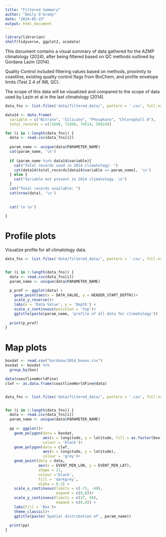 ```yaml
---
title: "Filtered Summary"
author: "Emily O'Grady"
date: "2024-05-23"
output: html_document
---
```


```r
library(librarian)
shelf(tidyverse, ggplot2, ocedata)
```
This document contains a visual summary of data gathered for the AZMP climatology (2024), after
being filtered based on QC methods outlined by Gordana Lazin (2014).

Quality Control included filtering values based on methods, proximity to coastline, existing
quality control flags from BioChem, and profile envelope limits (Test 2.4 of IML QC).

The scope of this data will be visualized and compared to the scope of data used by Lazin et al in the last climatology (2014).


```r

data_fns <- list.files('data/filtered_data/', pattern = '.csv', full.names = TRUE)

data14 <- data.frame(
  variable = c("Nitrate", "Silicate", "Phosphate", "Chlorophyll A"),
  total_records = c(71698, 71499, 74514, 58424))

for (i in 1:length(data_fns)) {
  data <- read.csv(data_fns[i])
  
  param_name <- unique(data$PARAMETER_NAME)
  cat(param_name, '\n')
  
  if (param_name %in% data14$variable){
    cat("Total records used in 2014 climatology: ")
    cat(data14$total_records[data14$variable == param_name], '\n')
  } else {
    cat("Variable not present in 2014 climatology. \n")
  }
  cat("Total records available: ")
  cat(nrow(data), '\n')
  
  
  cat('\n \n')
  
}

```





# Profile plots

Visualize profile for all climatology data.

```r
data_fns <- list.files('data/filtered_data/', pattern = '.csv', full.names = TRUE)


for (i in 1:length(data_fns)) {
  data <- read.csv(data_fns[i])
  param_name <- unique(data$PARAMETER_NAME)
  
  p_prof <- ggplot(data) +
    geom_point(aes(x = DATA_VALUE, y = HEADER_START_DEPTH))+
    scale_y_reverse()+
    labs(x = 'Data Value', y = 'Depth') +
    scale_x_continuous(position = 'top')+
    ggtitle(paste(param_name, 'profile of all data for climatology'))
    
  print(p_prof)
}


```


# Map plots

```r
boxdat <- read.csv("Gordana/2014_boxes.csv")
boxdat <- boxdat %>%
  group_by(box)

data(coastlineWorldFine)
clwf <- as.data.frame(coastlineWorldFine@data)


data_fns <- list.files('data/filtered_data/', pattern = '.csv', full.names = TRUE)


for (i in 1:length(data_fns)) {
  data <- read.csv(data_fns[i])
  param_name <- unique(data$PARAMETER_NAME)
  
  pp <- ggplot()+
    geom_polygon(data = boxdat,
                 aes(x = longitude, y = latitude, fill = as.factor(box)),
                 colour = 'black')+
    geom_polygon(data = clwf,
                 aes(x = longitude, y = latitude),
                 colour = 'grey')+
    geom_point(data = data,
               aes(x = EVENT_MIN_LON, y = EVENT_MIN_LAT),
               shape = 21,
               colour ='black',
               fill = 'darkgrey',
               alpha = 0.2) +
    scale_x_continuous(limits = c(-71, -48),
                       expand = c(0,0))+
    scale_y_continuous(limits = c(37, 48),
                       expand = c(0,0)) +
    labs(fill = 'Box')+
    theme_classic()+
    ggtitle(paste('Spatial distribution of', param_name))
  
  print(pp)
}

```


